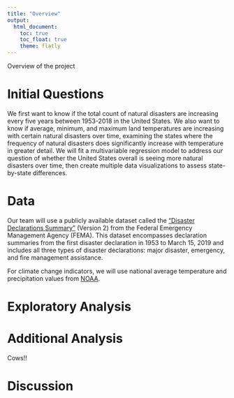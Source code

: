 ```yaml
---
title: "Overview"
output: 
  html_document:
    toc: true
    toc_float: true
    theme: flatly
---
```


Overview of the project

# Initial Questions
We first want to know if the total count of natural disasters are increasing every five years between 1953-2018 in the United States. We also want to know if average, minimum, and maximum land temperatures are increasing with certain natural disasters over time, examining the states where the frequency of natural disasters does significantly increase with temperature in greater detail. We will fit a multivariable regression model to address our question of whether the United States overall is seeing more natural disasters over time, then create multiple data visualizations to assess state-by-state differences.

# Data
Our team will use a publicly available dataset called the ["Disaster Declarations Summary"](https://www.fema.gov/media-library/assets/documents/28318) (Version 2) from the Federal 
Emergency Management Agency (FEMA). This dataset encompasses declaration summaries from the first disaster declaration 
in 1953 to March 15, 2019 and includes all three types of disaster declarations: major disaster, emergency, and fire 
management assistance. 

For climate change indicators, we will use national average temperature and precipitation values from [NOAA](https://www.ncdc.noaa.gov/cag/national/mapping/).

# Exploratory Analysis

# Additional Analysis 
Cows!!

# Discussion